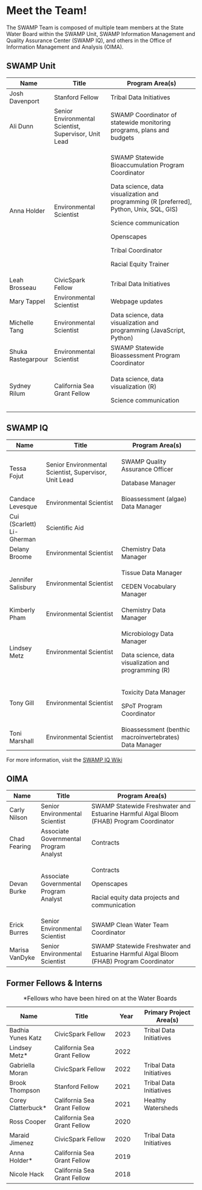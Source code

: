 # Meet the Team!

The SWAMP Team is composed of multiple team members at the State Water Board within the SWAMP Unit, SWAMP Information Management and Quality Assurance Center (SWAMP IQ), and others in the Office of Information Management and Analysis (OIMA).

## SWAMP Unit

+--------------------+-------------------------------------------------------+--------------------------------------------------------------------------------------------+
| Name               | Title                                                 | Program Area(s)                                                                            |
+====================+=======================================================+============================================================================================+
| Josh Davenport     | Stanford Fellow                                       | Tribal Data Initiatives                                                                    |
+--------------------+-------------------------------------------------------+--------------------------------------------------------------------------------------------+
| Ali Dunn           | Senior Environmental Scientist, Supervisor, Unit Lead | SWAMP Coordinator of statewide monitoring programs, plans and budgets                      |
+--------------------+-------------------------------------------------------+--------------------------------------------------------------------------------------------+
| Anna Holder        | Environmental Scientist                               | SWAMP Statewide Bioaccumulation Program Coordinator                                        |
|                    |                                                       |                                                                                            |
|                    |                                                       | Data science, data visualization and programming (R \[preferred\], Python, Unix, SQL, GIS) |
|                    |                                                       |                                                                                            |
|                    |                                                       | Science communication                                                                      |
|                    |                                                       |                                                                                            |
|                    |                                                       | Openscapes                                                                                 |
|                    |                                                       |                                                                                            |
|                    |                                                       | Tribal Coordinator                                                                         |
|                    |                                                       |                                                                                            |
|                    |                                                       | Racial Equity Trainer                                                                      |
+--------------------+-------------------------------------------------------+--------------------------------------------------------------------------------------------+
| Leah Brosseau      | CivicSpark Fellow                                     | Tribal Data Initiatives                                                                    |
+--------------------+-------------------------------------------------------+--------------------------------------------------------------------------------------------+
| Mary Tappel        | Environmental Scientist                               | Webpage updates                                                                            |
+--------------------+-------------------------------------------------------+--------------------------------------------------------------------------------------------+
| Michelle Tang      | Environmental Scientist                               | Data science, data visualization and programming (JavaScript, Python)                      |
+--------------------+-------------------------------------------------------+--------------------------------------------------------------------------------------------+
| Shuka Rastegarpour | Environmental Scientist                               | SWAMP Statewide Bioassessment Program Coordinator                                          |
+--------------------+-------------------------------------------------------+--------------------------------------------------------------------------------------------+
| Sydney Rilum       | California Sea Grant Fellow                           | Data science, data visualization (R)                                                       |
|                    |                                                       |                                                                                            |
|                    |                                                       | Science communication                                                                      |
+--------------------+-------------------------------------------------------+--------------------------------------------------------------------------------------------+

## SWAMP IQ

+---------------------------+-------------------------------------------------------+---------------------------------------------------------+
| Name                      | Title                                                 | Program Area(s)                                         |
+===========================+=======================================================+=========================================================+
| Tessa Fojut               | Senior Environmental Scientist, Supervisor, Unit Lead | SWAMP Quality Assurance Officer                         |
|                           |                                                       |                                                         |
|                           |                                                       | Database Manager                                        |
+---------------------------+-------------------------------------------------------+---------------------------------------------------------+
| Candace Levesque          | Environmental Scientist                               | Bioassessment (algae) Data Manager                      |
+---------------------------+-------------------------------------------------------+---------------------------------------------------------+
| Cui (Scarlett) Li-Gherman | Scientific Aid                                        |                                                         |
+---------------------------+-------------------------------------------------------+---------------------------------------------------------+
| Delany Broome             | Environmental Scientist                               | Chemistry Data Manager                                  |
+---------------------------+-------------------------------------------------------+---------------------------------------------------------+
| Jennifer Salisbury        | Environmental Scientist                               | Tissue Data Manager                                     |
|                           |                                                       |                                                         |
|                           |                                                       | CEDEN Vocabulary Manager                                |
+---------------------------+-------------------------------------------------------+---------------------------------------------------------+
| Kimberly Pham             | Environmental Scientist                               | Chemistry Data Manager                                  |
+---------------------------+-------------------------------------------------------+---------------------------------------------------------+
| Lindsey Metz              | Environmental Scientist                               | Microbiology Data Manager                               |
|                           |                                                       |                                                         |
|                           |                                                       | Data science, data visualization and programming (R)    |
+---------------------------+-------------------------------------------------------+---------------------------------------------------------+
| Tony Gill                 | Environmental Scientist                               | Toxicity Data Manager                                   |
|                           |                                                       |                                                         |
|                           |                                                       | SPoT Program Coordinator                                |
+---------------------------+-------------------------------------------------------+---------------------------------------------------------+
| Toni Marshall             | Environmental Scientist                               | Bioassessment (benthic macroinvertebrates) Data Manager |
+---------------------------+-------------------------------------------------------+---------------------------------------------------------+

For more information, visit the [SWAMP IQ Wiki](https://sites.google.com/view/swamp-iq-wiki/swamp-iq-liaisons-and-data-managers)

## OIMA

+----------------+----------------------------------------+-----------------------------------------------------------------------------------------+
| Name           | Title                                  | Program Area(s)                                                                         |
+================+========================================+=========================================================================================+
| Carly Nilson   | Senior Environmental Scientist         | SWAMP Statewide Freshwater and Estuarine Harmful Algal Bloom (FHAB) Program Coordinator |
+----------------+----------------------------------------+-----------------------------------------------------------------------------------------+
| Chad Fearing   | Associate Governmental Program Analyst | Contracts                                                                               |
+----------------+----------------------------------------+-----------------------------------------------------------------------------------------+
| Devan Burke    | Associate Governmental Program Analyst | Contracts                                                                               |
|                |                                        |                                                                                         |
|                |                                        | Openscapes                                                                              |
|                |                                        |                                                                                         |
|                |                                        | Racial equity data projects and communication                                           |
+----------------+----------------------------------------+-----------------------------------------------------------------------------------------+
| Erick Burres   | Senior Environmental Scientist         | SWAMP Clean Water Team Coordinator                                                      |
+----------------+----------------------------------------+-----------------------------------------------------------------------------------------+
| Marisa VanDyke | Senior Environmental Scientist         | SWAMP Statewide Freshwater and Estuarine Harmful Algal Bloom (FHAB) Program Coordinator |
+----------------+----------------------------------------+-----------------------------------------------------------------------------------------+

## Former Fellows & Interns

+---------------------+-----------------------------+--------------+-------------------------+
| Name                | Title                       | Year         | Primary Project Area(s) |
+=====================+=============================+==============+=========================+
| Badhia Yunes Katz   | CivicSpark Fellow           | 2023         | Tribal Data Initiatives |
+---------------------+-----------------------------+--------------+-------------------------+
| Lindsey Metz\*      | California Sea Grant Fellow | 2022         |                         |
+---------------------+-----------------------------+--------------+-------------------------+
| Gabriella Moran     | CivicSpark Fellow           | 2022         | Tribal Data Initiatives |
+---------------------+-----------------------------+--------------+-------------------------+
| Brook Thompson      | Stanford Fellow             | 2021         | Tribal Data Initiatives |
+---------------------+-----------------------------+--------------+-------------------------+
| Corey Clatterbuck\* | California Sea Grant Fellow | 2021         | Healthy Watersheds      |
+---------------------+-----------------------------+--------------+-------------------------+
| Ross Cooper         | California Sea Grant Fellow | 2020         |                         |
+---------------------+-----------------------------+--------------+-------------------------+
| Maraid Jimenez      | CivicSpark Fellow           | 2020         | Tribal Data Initiatives |
+---------------------+-----------------------------+--------------+-------------------------+
| Anna Holder\*       | California Sea Grant Fellow | 2019         |                         |
+---------------------+-----------------------------+--------------+-------------------------+
| Nicole Hack         | California Sea Grant Fellow | 2018         |                         |
+---------------------+-----------------------------+--------------+-------------------------+

: \*Fellows who have been hired on at the Water Boards
